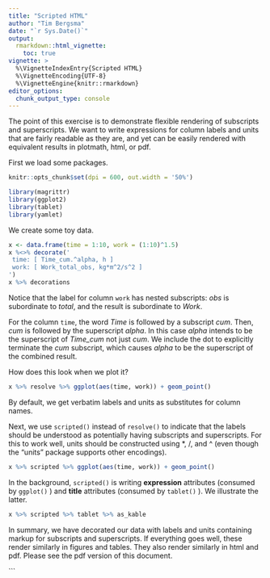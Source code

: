 ```yaml
---
title: "Scripted HTML"
author: "Tim Bergsma"
date: "`r Sys.Date()`"
output: 
  rmarkdown::html_vignette:
    toc: true
vignette: >
  %\VignetteIndexEntry{Scripted HTML}
  %\VignetteEncoding{UTF-8}
  %\VignetteEngine{knitr::rmarkdown}
editor_options: 
  chunk_output_type: console
---
```


The point of this exercise is to demonstrate flexible rendering of 
subscripts and superscripts.  We want to write expressions for 
column labels and units that are fairly readable as they are, and
yet can be easily rendered with equivalent results in 
plotmath, html, or pdf.

First we load some packages.

```r
knitr::opts_chunk$set(dpi = 600, out.width = '50%')

```

```r
library(magrittr)
library(ggplot2)
library(tablet)
library(yamlet)
```

We create some toy data.

```r
x <- data.frame(time = 1:10, work = (1:10)^1.5)
x %<>% decorate('
 time: [ Time_cum.^alpha, h ]
 work: [ Work_total_obs, kg*m^2/s^2 ]
')
x %>% decorations
```

Notice that the label for column ```work``` has nested subscripts:  *obs* is
subordinate to *total*, and the result is subordinate to *Work*.

For the column ```time```, the word *Time* is followed by a subscript *cum*.
Then, *cum* is followed by the superscript *alpha*.
In this case *alpha* intends to be the superscript of *Time_cum* not just *cum*.
We include the dot to explicitly terminate the *cum*
subscript, which causes *alpha* to be the superscript of
the combined result.

How does this look when we plot it?
```r
x %>% resolve %>% ggplot(aes(time, work)) + geom_point()
```

By default, we get verbatim labels and units as substitutes for column names.

Next, we use ```scripted()``` instead of ```resolve()``` to indicate 
that the labels should be understood as
potentially having subscripts and superscripts.
For this to work well, units should be constructed
using *, /, and ^ (even though the "units"
package supports other encodings).

```r
x %>% scripted %>% ggplot(aes(time, work)) + geom_point()
```

In the background, ```scripted()``` is writing __expression__ attributes
(consumed by ```ggplot()``` ) and __title__ attributes (consumed by ```tablet()``` ).
We illustrate the latter.

```r
x %>% scripted %>% tablet %>% as_kable
```

In summary, we have decorated our data with labels and 
units containing markup for subscripts and superscripts.
If everything goes well, these render similarly 
in figures and tables.  They also render similarly in
html and pdf.  Please see the pdf version of this document.

```
